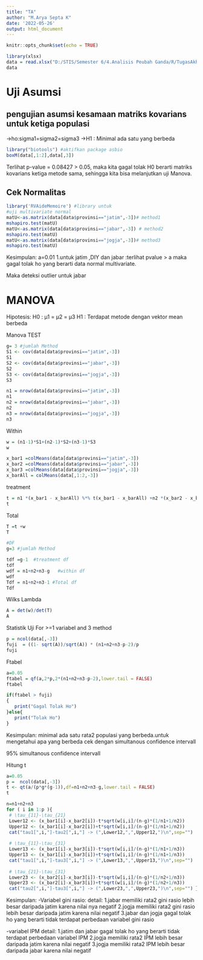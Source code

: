 ```yaml
---
title: "TA"
author: "M.Arya Septa K"
date: '2022-05-26'
output: html_document
---
```



```r
knitr::opts_chunk$set(echo = TRUE)
```

```r
library(xlsx)
data = read.xlsx("D:/STIS/Semester 6/4.Analisis Peubah Ganda/R/TugasAkhir/TugasAPG.xlsx",sheetName = "Data2")
data
```
# Uji Asumsi

## pengujian asumsi kesamaan matriks kovarians untuk ketiga populasi
->ho:sigma1=sigma2=sigma3
->H1 : Minimal ada satu yang berbeda
```r
library("biotools") #aktifkan package asbio
boxM(data[,1:2],data[,3])
```
Terlihat p-value = 0.08427 > 0.05, maka kita gagal tolak H0 berarti  matriks kovarians ketiga metode sama, sehingga kita bisa melanjutkan uji Manova.

## Cek Normalitas
```r
library('RVAideMemoire') #library untuk 
#uji multivariate normal
matU<-as.matrix(data[data$provinsi=="jatim",-3])# method1 
mshapiro.test(matU)
matU<-as.matrix(data[data$provinsi=="jabar",-3]) # method2 
mshapiro.test(matU)
matU<-as.matrix(data[data$provinsi=="jogja",-3])# method3 
mshapiro.test(matU)
```
Kesimpulan: 
a=0.01
1.untuk jatim  ,DIY dan jabar :terlihat pvalue > a maka gagal tolak ho yang berarti data  normal multivariate.


Maka deteksi outlier untuk jabar



# MANOVA

Hipotesis: H0 : μ1 = μ2 = μ3
H1 : Terdapat metode dengan vektor mean berbeda

Manova TEST
```R
g= 3 #jumlah Method
S1 <- cov(data[data$provinsi=="jatim",-3]) 
S1
S2 <- cov(data[data$provinsi=="jabar",-3]) 
S2
S3 <- cov(data[data$provinsi=="jogja",-3])  
S3

```
```r
n1 = nrow(data[data$provinsi=="jatim",-3])
n1
n2 = nrow(data[data$provinsi=="jabar",-3])
n2
n3 = nrow(data[data$provinsi=="jogja",-3])
n3

```

Within
```r
w = (n1-1)*S1+(n2-1)*S2+(n3-1)*S3 
w


```
```r
x_bar1 =colMeans(data[data$provinsi=="jatim",-3])
x_bar2 =colMeans(data[data$provinsi=="jabar",-3])
x_bar3 =colMeans(data[data$provinsi=="jogja",-3])
x_barAll = colMeans(data[,1:2,-3])
```

treatment
```r
t = n1 *(x_bar1 - x_barAll) %*% t(x_bar1 - x_barAll) +n2 *(x_bar2 - x_barAll) %*% t(x_bar2 - x_barAll)+ n3 *(x_bar3 - x_barAll) %*% t(x_bar3 - x_barAll)
t
```

Total 

```r
T =t +w
T
```
```r
#DF
g=3 #jumlah Method

tdf =g-1  #treatment df
tdf
wdf = n1+n2+n3-g   #within df
wdf
Tdf = n1+n2+n3-1 #Total df
Tdf

```

Wilks Lambda
```r
A = det(w)/det(T)
A
```

Statistik Uji
For >=1 variabel and 3 method
```r
p = ncol(data[,-3])
fuji  = ((1- sqrt(A))/sqrt(A)) * (n1+n2+n3-p-2)/p
fuji
```
Ftabel
```r
a=0.05
ftabel = qf(a,2*p,2*(n1+n2+n3-p-2),lower.tail = FALSE)
ftabel  

if(ftabel > fuji)
{
   print("Gagal Tolak Ho")
}else{
   print("Tolak Ho")
}
```
Kesimpulan:
minimal  ada satu rata2 populasi yang berbeda.untuk mengetahui apa yang berbeda cek dengan  simultanous confidence intervall

95% simultanous confidence intervall

Hitung t
```r
a=0.05
p =  ncol(data[,-3])
t <- qt(a/(p*g*(g-1)),df=n1+n2+n3-g,lower.tail = FALSE) 
t
```

```r
n=n1+n2+n3
for ( i in 1:p ){ 
 # \tau_{11}-\tau_{21} 
 Lower12 <- (x_bar1[i]-x_bar2[i])-t*sqrt(w[i,i]/(n-g)*(1/n1+1/n2)) 
 Upper12 <- (x_bar1[i]-x_bar2[i])+t*sqrt(w[i,i]/(n-g)*(1/n1+1/n2)) 
 cat("tau1[",i,"]-tau2[",i,"] -> (",Lower12,",",Upper12,")\n",sep="")
 
 # \tau_{11}-\tau_{31} 
 Lower13 <- (x_bar1[i]-x_bar3[i])-t*sqrt(w[i,i]/(n-g)*(1/n1+1/n3)) 
 Upper13 <- (x_bar1[i]-x_bar3[i])+t*sqrt(w[i,i]/(n-g)*(1/n1+1/n3)) 
 cat("tau1[",i,"]-tau3[",i,"] -> (",Lower13,",",Upper13,")\n",sep="")
 
 # \tau_{21}-\tau_{31} 
 Lower23 <- (x_bar2[i]-x_bar3[i])-t*sqrt(w[i,i]/(n-g)*(1/n2+1/n3)) 
 Upper23 <- (x_bar2[i]-x_bar3[i])+t*sqrt(w[i,i]/(n-g)*(1/n2+1/n3)) 
 cat("tau2[",i,"]-tau3[",i,"] -> (",Lower23,",",Upper23,")\n",sep="") }

```
Kesimpulan:
-Variabel gini rasio:
detail:
1.jabar memiliki rata2 gini rasio lebih besar daripada jatim karena nilai nya negatif
2.jogja memiliki rata2 gini rasio lebih besar daripada jatim karena nilai negatif
3.jabar dan jogja gagal tolak ho yang berarti tidak terdapat perbedaan variabel gini rasio


-variabel IPM
detail:
1.jatim dan jabar gagal tolak ho yang berarti tidak terdapat perbedaan variabel IPM
2.jogja memiliki rata2 IPM lebih besar daripada jatim karena nilai negatif
3.jogja memiliki rata2 IPM lebih besar daripada jabar karena nilai negatif





